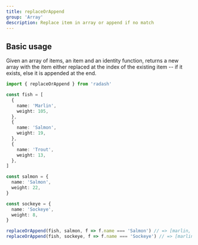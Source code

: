 ```yaml
---
title: replaceOrAppend
group: 'Array'
description: Replace item in array or append if no match
---
```


## Basic usage

Given an array of items, an item and an identity function, returns a new array with the item either replaced at the index of the existing item -- if it exists, else it is appended at the end.

```ts
import { replaceOrAppend } from 'radash'

const fish = [
  {
    name: 'Marlin',
    weight: 105,
  },
  {
    name: 'Salmon',
    weight: 19,
  },
  {
    name: 'Trout',
    weight: 13,
  },
]

const salmon = {
  name: 'Salmon',
  weight: 22,
}

const sockeye = {
  name: 'Sockeye',
  weight: 8,
}

replaceOrAppend(fish, salmon, f => f.name === 'Salmon') // => [marlin, salmon (weight:22), trout]
replaceOrAppend(fish, sockeye, f => f.name === 'Sockeye') // => [marlin, salmon, trout, sockeye]
```
